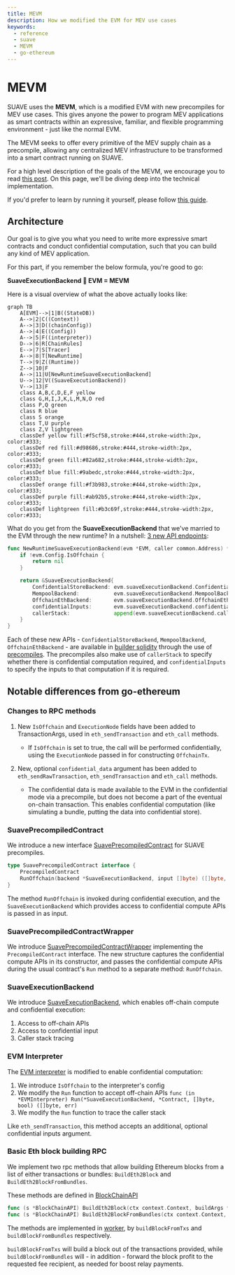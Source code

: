 ```yaml
---
title: MEVM
description: How we modified the EVM for MEV use cases
keywords:
  - reference
  - suave
  - MEVM
  - go-ethereum
---
```


# MEVM

SUAVE uses the **MEVM**, which is a modified EVM with new precompiles for MEV use cases. This gives anyone the power to program MEV applications as smart contracts within an expressive, familiar, and flexible programming environment - just like the normal EVM. 

The MEVM seeks to offer every primitive of the MEV supply chain as a precompile, allowing any centralized MEV infrastructure to be transformed into a smart contract running on SUAVE.

For a high level description of the goals of the MEVM, we encourage you to read [this post](https://writings.flashbots.net/mevm-suave-centauri-and-beyond). On this page, we'll be diving deep into the technical implementation.

If you'd prefer to learn by running it yourself, please follow [this guide](/how-to/setup-suave).

## Architecture

Our goal is to give you what you need to write more expressive smart contracts and conduct confidential computation, such that you can build any kind of MEV application.

For this part, if you remember the below formula, you're good to go:

**SuaveExecutionBackend 🤝 EVM = MEVM**

Here is a visual overview of what the above actually looks like:

```mermaid
graph TB
    A[EVM]-->|1|B((StateDB))
    A-->|2|C((Context))
    A-->|3|D((chainConfig))
    A-->|4|E((Config))
    A-->|5|F((interpreter))
    D-->|6|R[ChainRules]
    E-->|7|S[Tracer]
    A-->|8|T[NewRuntime]
    T-->|9|Z((Runtime))
    Z-->|10|F
    A-->|11|U[NewRuntimeSuaveExecutionBackend]
    U-->|12|V((SuaveExecutionBackend))
    V-->|13|F
    class A,B,C,D,E,F yellow
    class G,H,I,J,K,L,M,N,O red
    class P,Q green
    class R blue
    class S orange
    class T,U purple
    class Z,V lightgreen
    classDef yellow fill:#f5cf58,stroke:#444,stroke-width:2px, color:#333;
    classDef red fill:#d98686,stroke:#444,stroke-width:2px, color:#333;
    classDef green fill:#82a682,stroke:#444,stroke-width:2px, color:#333;
    classDef blue fill:#9abedc,stroke:#444,stroke-width:2px, color:#333;
    classDef orange fill:#f3b983,stroke:#444,stroke-width:2px, color:#333;
    classDef purple fill:#ab92b5,stroke:#444,stroke-width:2px, color:#333;
    classDef lightgreen fill:#b3c69f,stroke:#444,stroke-width:2px, color:#333;
```

What do you get from the **SuaveExecutionBackend** that we've married to the EVM through the new runtime? In a nutshell: [3 new API endpoints](/reference/confidential-computation#apis):

```go
func NewRuntimeSuaveExecutionBackend(evm *EVM, caller common.Address) *SuaveExecutionBackend {
	if !evm.Config.IsOffchain {
		return nil
	}

	return &SuaveExecutionBackend{
		ConfidentialStoreBackend: evm.suaveExecutionBackend.ConfidentialStoreBackend,
		MempoolBackend:           evm.suaveExecutionBackend.MempoolBackend,
		OffchainEthBackend:       evm.suaveExecutionBackend.OffchainEthBackend,
		confidentialInputs:       evm.suaveExecutionBackend.confidentialInputs,
		callerStack:              append(evm.suaveExecutionBackend.callerStack, &caller),
	}
}
```

Each of these new APIs - `ConfidentialStoreBackend`, `MempoolBackend`, `OffchainEthBackend` - are available in [builder solidity](/reference/builder-solidity) through the use of [precompiles](/reference/precompiles). The precompiles also make use of `callerStack` to specify whether there is confidential computation required, and `confidentialInputs` to specify the inputs to that computation if it is required.

## Notable differences from go-ethereum

### Changes to RPC methods

1. New `IsOffchain` and `ExecutionNode` fields have been added to TransactionArgs, used in `eth_sendTransaction` and `eth_call` methods.
    - If `IsOffchain` is set to true, the call will be performed confidentially, using the `ExecutionNode` passed in for constructing `OffchainTx`.

2. New, optional `confidential_data` argument has been added to `eth_sendRawTransaction`, `eth_sendTransaction` and `eth_call` methods.
    - The confidential data is made available to the EVM in the confidential mode via a precompile, but does not become a part of the eventual on-chain transaction. This enables confidential computation (like simulating a bundle, putting the data into confidential store).

### SuavePrecompiledContract

We introduce a new interface [SuavePrecompiledContract](https://github.com/flashbots/suave-geth/blob/main/core/vm/contracts.go) for SUAVE precompiles.

```go
type SuavePrecompiledContract interface {
	PrecompiledContract
	RunOffchain(backend *SuaveExecutionBackend, input []byte) ([]byte, error)
}
```

The method `RunOffchain` is invoked during confidential execution, and the `SuaveExecutionBackend` which provides access to confidential compute APIs is passed in as input.

### SuavePrecompiledContractWrapper

We introduce [SuavePrecompiledContractWrapper](https://github.com/flashbots/suave-geth/blob/main/core/vm/suave.go) implementing the `PrecompiledContract` interface. The new structure captures the confidential compute APIs in its constructor, and passes the confidential compute APIs during the usual contract's `Run` method to a separate method: `RunOffchain`.

### SuaveExecutionBackend

We introduce [SuaveExecutionBackend](https://github.com/flashbots/suave-geth/blob/main/core/vm/suave.go), which enables off-chain compute and confidential execution:

1. Access to off-chain APIs
2. Access to confidential input
3. Caller stack tracing

### EVM Interpreter

The [EVM interpreter](https://github.com/flashbots/suave-geth/blob/main/core/vm/interpreter.go) is modified to enable confidential computation:

1. We introduce `IsOffchain` to the interpreter's config
2. We modify the `Run` function to accept off-chain APIs `func (in *EVMInterpreter) Run(*SuaveExecutionBackend, *Contract, []byte, bool) ([]byte, err)`
3. We modify the `Run` function to trace the caller stack

Like `eth_sendTransaction`, this method accepts an additional, optional confidential inputs argument.

### Basic Eth block building RPC

We implement two rpc methods that allow building Ethereum blocks from a list of either transactions or bundles: `BuildEth2Block` and `BuildEth2BlockFromBundles`.

These methods are defined in [BlockChainAPI](https://github.com/flashbots/suave-geth/blob/main/internal/ethapi/api.go)

```go
func (s *BlockChainAPI) BuildEth2Block(ctx context.Context, buildArgs *types.BuildBlockArgs, txs types.Transactions) (*engine.ExecutionPayloadEnvelope, error)
func (s *BlockChainAPI) BuildEth2BlockFromBundles(ctx context.Context, buildArgs *types.BuildBlockArgs, bundles []types.SBundle) (*engine.ExecutionPayloadEnvelope, error)

```

The methods are implemented in [worker](https://github.com/flashbots/suave-geth/blob/main/miner/worker.go), by `buildBlockFromTxs` and `buildBlockFromBundles` respectively.

`buildBlockFromTxs` will build a block out of the transactions provided, while `buildBlockFromBundles` will - in addition - forward the block profit to the requested fee recipient, as needed for boost relay payments.
